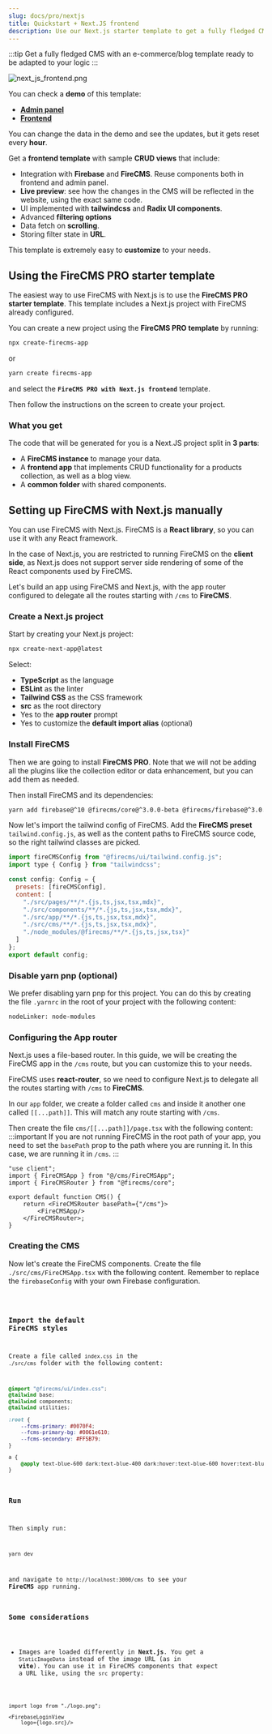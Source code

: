 ```yaml
---
slug: docs/pro/nextjs
title: Quickstart + Next.JS frontend
description: Use our Next.js starter template to get a fully fledged CMS with an e-commerce/blog template ready to be adapted to your logic.
---
```


:::tip
Get a fully fledged CMS with an e-commerce/blog template ready to be adapted to your logic
:::

![next_js_frontend.png](/img/next_js_frontend.png)

You can check a **demo** of this template:
- [**Admin panel**](https://next.firecms.co/cms)
- [**Frontend**](https://next.firecms.co/products)

You can change the data in the demo and see the updates, but it gets reset every **hour**.

Get a **frontend template** with sample **CRUD views** that include:
- Integration with **Firebase** and **FireCMS**. Reuse components both in frontend and admin panel.
- **Live preview**: see how the changes in the CMS will be reflected in the website, using the exact same code.
- UI implemented with **tailwindcss** and **Radix UI components**.
- Advanced **filtering options**
- Data fetch on **scrolling**.
- Storing filter state in **URL**.

This template is extremely easy to **customize** to your needs.

## Using the **FireCMS PRO starter template**

The easiest way to use FireCMS with Next.js is to use the **FireCMS PRO starter template**. This template includes a Next.js project with FireCMS already configured.

You can create a new project using the **FireCMS PRO template** by running:

```bash
npx create-firecms-app
```
or

```bash
yarn create firecms-app
```

and select the **`FireCMS PRO with Next.js frontend`** template.

Then follow the instructions on the screen to create your project.

### What you get

The code that will be generated for you is a Next.JS project split in **3 parts**:
- A **FireCMS instance** to manage your data.
- A **frontend app** that implements CRUD functionality for a products collection, as well as a blog view.
- A **common folder** with shared components.

## Setting up **FireCMS** with **Next.js** manually

You can use FireCMS with Next.js. FireCMS is a **React library**, so you can use it with any React framework.

In the case of Next.js, you are restricted to running FireCMS on the **client side**, as Next.js does not support server side rendering of some of the React components used by FireCMS.

Let's build an app using FireCMS and Next.js, with the app router configured to delegate all the routes starting with `/cms` to **FireCMS**.

### Create a **Next.js project**

Start by creating your Next.js project:

```bash
npx create-next-app@latest
```

Select:
- **TypeScript** as the language
- **ESLint** as the linter
- **Tailwind CSS** as the CSS framework
- **src** as the root directory
- Yes to the **app router** prompt
- Yes to customize the **default import alias** (optional)

### Install **FireCMS**

Then we are going to install **FireCMS PRO**. Note that we will not be adding all the plugins like the collection editor or data enhancement, but you can add them as needed.

Then install FireCMS and its dependencies:

```bash
yarn add firebase@^10 @firecms/core@^3.0.0-beta @firecms/firebase@^3.0.0-beta @firecms/editor@^3.0.0-beta react-router@^6 react-router-dom@^6 @tailwindcss/typography typeface-rubik @fontsource/jetbrains-mono
```

Now let's import the tailwind config of FireCMS. Add the **FireCMS preset** `tailwind.config.js`, as well as the content paths to FireCMS source code, so the right tailwind classes are picked.

```js
import fireCMSConfig from "@firecms/ui/tailwind.config.js";
import type { Config } from "tailwindcss";

const config: Config = {
  presets: [fireCMSConfig],
  content: [
    "./src/pages/**/*.{js,ts,jsx,tsx,mdx}",
    "./src/components/**/*.{js,ts,jsx,tsx,mdx}",
    "./src/app/**/*.{js,ts,jsx,tsx,mdx}",
    "./src/cms/**/*.{js,ts,jsx,tsx,mdx}",
    "./node_modules/@firecms/**/*.{js,ts,jsx,tsx}"
  ]
};
export default config;

```

### Disable **yarn pnp** (optional)

We prefer disabling yarn pnp for this project. You can do this by creating the file `.yarnrc` in the root of your project with the following content:

```bash
nodeLinker: node-modules
```

### Configuring the **App router**

Next.js uses a file-based router. In this guide, we will be creating the FireCMS app in the `/cms` route, but you can customize this to your needs.

FireCMS uses **react-router**, so we need to configure Next.js to delegate all the routes starting with `/cms` to **FireCMS**.

In our `app` folder, we create a folder called `cms` and inside it another one called `[[...path]]`. This will match any route starting with `/cms`.

Then create the file `cms/[[...path]]/page.tsx` with the following content:
:::important
If you are not running FireCMS in the root path of your app, you need to set the `basePath` prop to the path where you are running it. In this case, we are running it in `/cms`.
:::

```tsx
"use client";
import { FireCMSApp } from "@/cms/FireCMSApp";
import { FireCMSRouter } from "@firecms/core";

export default function CMS() {
    return <FireCMSRouter basePath={"/cms"}>
        <FireCMSApp/>
    </FireCMSRouter>;
}

```

### Creating the **CMS**

Now let's create the FireCMS components. Create the file `./src/cms/FireCMSApp.tsx` with the following content. Remember to replace the `firebaseConfig` with your own Firebase configuration.


<Code code={importedCode} lang="tsx" />

### Import the default **FireCMS styles**

Create a file called `index.css` in the `./src/cms` folder with the following content:

```css
@import "@firecms/ui/index.css";
@tailwind base;
@tailwind components;
@tailwind utilities;

:root {
    --fcms-primary: #0070F4;
    --fcms-primary-bg: #0061e610;
    --fcms-secondary: #FF5B79;
}

a {
    @apply text-blue-600 dark:text-blue-400 dark:hover:text-blue-600 hover:text-blue-800
}
```

### Run

Then simply run:

```
yarn dev
```
and navigate to `http://localhost:3000/cms` to see your **FireCMS** app running.

### Some considerations

- Images are loaded differently in **Next.js**.
You get a `StaticImageData` instead of the image URL (as in **vite**).
You can use it in FireCMS components that expect a URL like, using the `src` property:
```tsx
import logo from "./logo.png";

<FirebaseLoginView
    logo={logo.src}/>
```
